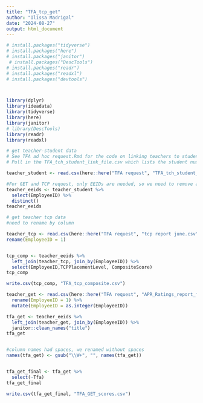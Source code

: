 ```yaml
---
title: "TFA_tcp_get"
author: "Ilissa Madrigal"
date: "2024-08-27"
output: html_document
---
```



```r
# install.packages("tidyverse")
# install.packages("here")
# install.packages("janitor")
 # install.packages("DescTools")
# install.packages("readr")
# install.packages("readxl")
# install.packages("devtools")



library(dplyr)
library(ideadata)
library(tidyverse)
library(here)
library(janitor)
# library(DescTools)
library(readr)
library(readxl)
```






```r

# get teacher-student data
# See TFA ad hoc request.Rmd for the code on linking teachers to students
# Pull in the TFA_tch_student_link_file.csv which lists the student numbers needed.

teacher_student <- read.csv(here::here("TFA request", "TFA_tch_student_link_file.csv"))

#For GET and TCP request, only EEIDs are needed, so we need to remove all other columns. 
teacher_eeids <- teacher_student %>%
  select(EmployeeID) %>% 
  distinct() 
teacher_eeids


```

```r
# get teacher tcp data
#need to rename by column

teacher_tcp <- read.csv(here::here("TFA request", "tcp report june.csv")) %>%
rename(EmployeeID = 1)


tcp_comp <- teacher_eeids %>%
  left_join(teacher_tcp, join_by(EmployeeID)) %>%
  select(EmployeeID,TCPPlacementLevel, CompositeScore)
tcp_comp

write.csv(tcp_comp, "TFA_tcp_composite.csv")
```


```r

teacher_get <- read.csv(here::here("TFA request", "APR_Ratings_report_fromCS_062124.csv")) %>%
  rename(EmployeeID = 1) %>%
  mutate(EmployeeID = as.integer(EmployeeID))

tfa_get <- teacher_eeids %>%
  left_join(teacher_get, join_by(EmployeeID)) %>%
  janitor::clean_names("title")
tfa_get


#column names had spaces, we renamed without spaces
names(tfa_get) <- gsub("\\W+", "", names(tfa_get))


tfa_get_final <- tfa_get %>%
  select(-Tfa)
tfa_get_final

write.csv(tfa_get_final, "TFA_GET_scores.csv")

```